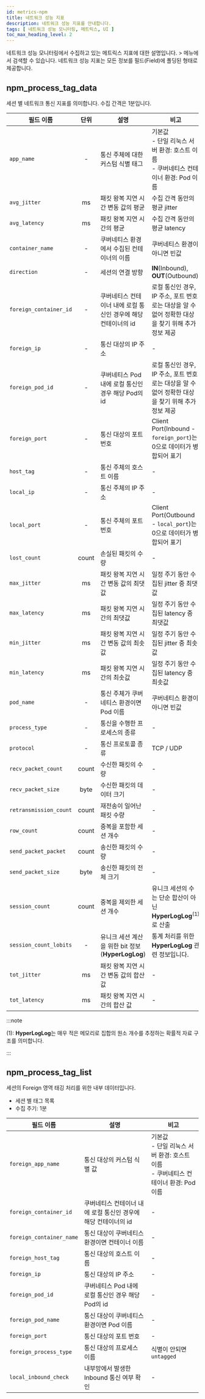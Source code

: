 ```yaml
---
id: metrics-npm
title: 네트워크 성능 지표
description: 네트워크 성능 지표를 안내합니다. 
tags: [ 네트워크 성능 모니터링, 메트릭스, UI ]
toc_max_heading_level: 2
---
```


네트워크 성능 모니터링에서 수집하고 있는 메트릭스 지표에 대한 설명입니다. <Cmdname sid="sitemap" className="uitext" /> &gt; <Cmdname sid="tag_count" className="uitext" /> 메뉴에서 검색할 수 있습니다. 네트워크 성능 지표는 모든 정보를 필드(Field)에 폴딩된 형태로 제공합니다.

## npm_process_tag_data

세션 별 네트워크 통신 지표를 의미합니다. 수집 간격은 1분입니다.

| 필드 이름 | 단위 | 설명 | 비고 |
| -- | :--: | -- | -- |
| `app_name` | - | 통신 주체에 대한 커스텀 식별 태그 | 기본값<br/>- 단일 리눅스 서버 환경: 호스트 이름<br/>- 쿠버네티스 컨테이너 환경: Pod 이름 |
| `avg_jitter` | ms | 패킷 왕복 지연 시간 변동 값의 평균 | 수집 간격 동안의 평균 jitter |
| `avg_latency` | ms | 패킷 왕복 지연 시간의 평균 | 수집 간격 동안의 평균 latency |
| `container_name` | - | 쿠버네티스 환경에서 수집된 컨테이너의 이름 | 쿠버네티스 환경이 아니면 빈값 |
| `direction` | - | 세션의 연결 방향 | **IN**(Inbound), **OUT**(Outbound) |
| `foreign_container_id` | - | 쿠버네티스 컨테이너 내에 로컬 통신인 경우에 해당 컨테이너의 id | 로컬 통신인 경우, IP 주소, 포트 번호로는 대상을 알 수 없어 정확한 대상을 찾기 위해 추가 정보 제공 |
| `foreign_ip` | - | 통신 대상의 IP 주소 | - |
| `foreign_pod_id` | - | 쿠버네티스 Pod 내에 로컬 통신인 경우 해당 Pod의 id | 로컬 통신인 경우, IP 주소, 포트 번호로는 대상을 알 수 없어 정확한 대상을 찾기 위해 추가 정보 제공 |
| `foreign_port` | - | 통신 대상의 포트 번호 | Client Port(Inbound - `foreign_port`)는 0으로 데이터가 병합되어 표기 |
| `host_tag` | - | 통신 주체의 호스트 이름 | - |
| `local_ip` | - | 통신 주체의 IP 주소 | - |
| `local_port` | - | 통신 주체의 포트 번호 | Client Port(Outbound - `local_port`)는 0으로 데이터가 병합되어 표기 |
| `lost_count` | count | 손실된 패킷의 수량 | - |
| `max_jitter` | ms | 패킷 왕복 지연 시간 변동 값의 최댓값 | 일정 주기 동안 수집된 jitter 중 최댓값 |
| `max_latency` | ms | 패킷 왕복 지연 시간의 최댓값 | 일정 주기 동안 수집된 latency 중 최댓값 |
| `min_jitter` | ms | 패킷 왕복 지연 시간 변동 값의 최솟값 | 일정 주기 동안 수집된 jitter 중 최솟값 |
| `min_latency` | ms | 패킷 왕복 지연 시간의 최솟값 | 일정 주기 동안 수집된 latency 중 최솟값 |
| `pod_name` | - | 통신 주체가 쿠버네티스 환경이면 Pod 이름 | 쿠버네티스 환경이 아니면 빈값 |
| `process_type` | - | 통신을 수행한 프로세스의 종류 | - |
| `protocol` | - | 통신 프로토콜 종류 | TCP / UDP |
| `recv_packet_count` | count | 수신한 패킷의 수량 | - |
| `recv_packet_size` | byte | 수신한 패킷의 데이터 크기 | - |
| `retransmission_count` | count | 재전송이 일어난 패킷 수량 | - |
| `row_count` | count | 중복을 포함한 세션 개수 | - |
| `send_packet_packet` | count | 송신한 패킷의 수량 | - |
| `send_packet_size` | byte | 송신한 패킷의 전체 크기 | - |
| `session_count` | count | 중복을 제외한 세션 개수 | 유니크 세션의 수는 단순 합산이 아닌 **HyperLogLog**<sup><Link to="#hyperloglog">(1)</Link></sup>로 산출 |
| `session_count_lobits` | - | 유니크 세션 계산을 위한 bit 정보(**HyperLogLog**) | 통계 처리를 위한 **HyperLogLog** 관련 정보입니다. |
| `tot_jitter` | ms | 패킷 왕복 지연 시간 변동 값의 합산 값 | - |
| `tot_latency` | ms | 패킷 왕복 지연 시간의 합산 값 | - |

:::note

<a name="hyperloglog">(1)</a>: <b>HyperLogLog</b>는 매우 적은 메모리로 집합의 원소 개수를 추정하는 확률적 자료 구조를 의미합니다.

:::

## npm_process_tag_list

세션의 Foreign 영역 태깅 처리를 위한 내부 데이터입니다.

* 세션 별 태그 목록
* 수집 주기: 1분

| 필드 이름 | 설명 | 비고 |
| -- | -- | -- |
| `foreign_app_name` | 통신 대상의 커스텀 식별 값 | 기본값<br/>- 단일 리눅스 서버 환경: 호스트 이름<br/>- 쿠버네티스 컨테이너 환경: Pod 이름 |
| `foreign_container_id` | 쿠버네티스 컨테이너 내에 로컬 통신인 경우에 해당 컨테이너의 id | - |
| `foreign_container_name` | 통신 대상이 쿠버네티스 환경이면 컨테이너 이름 | - |
| `foreign_host_tag` | 통신 대상의 호스트 이름 | - |
| `foreign_ip` | 통신 대상의 IP 주소 | - |
| `foreign_pod_id` | 쿠버네티스 Pod 내에 로컬 통신인 경우 해당 Pod의 id | - |
| `foreign_pod_name` | 통신 대상이 쿠버네티스 환경이면 Pod 이름 | - |
| `foreign_port` | 통신 대상의 포트 번호 | - |
| `foreign_process_type` | 통신 대상의 프로세스 이름 | 식별이 안되면 `untagged` |
| `local_inbound_check` | 내부망에서 발생한 Inbound 통신 여부 확인 | - |